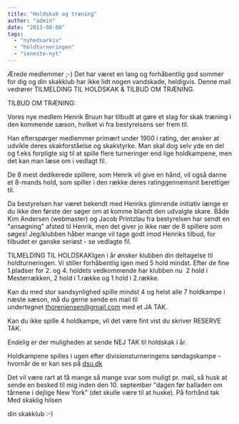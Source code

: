 ```yaml
---
title: "Holdskak og træning"
author: "admin"
date: "2013-08-08"
tags: 
  - "nyhedsarkiv"
  - "holdturneringen"
  - "seneste-nyt"
---
```


Ærede medlemmer ;-) Det har været en lang og forhåbentlig god sommer for dig og din skakklub har ikke lidt nogen vandskade, heldigvis. Denne mail vedrører TILMELDING TIL HOLDSKAK & TILBUD OM TRÆNING.

TILBUD OM TRÆNING:

Vores nye medlem Henrik Bruun har tilbudt at gøre et slag for skak træning i den kommende sæson, hvilket vi fra bestyrelsens ser frem til.

Han efterspørger medlemmer primært under 1900 i rating, der ønsker at udvikle deres skakforståelse og skakstyrke. Man skal dog selv yde en del og f.eks forpligte sig til at spille flere turneringer end lige holdkampene, men det kan man læse om i vedlagt fil.

De 8 mest dedikerede spillere, som Henrik vil give en hånd, vil også danne et 8-mands hold, som spiller i den række deres ratinggennemsnit berettiger til.

Da bestyrelsen har været bekendt med Henriks glimrende initiativ længe er du ikke den første der søger om at komme blandt den udvalgte skare. Både Kim Andersen (webmaster) og Jacob Printzlau fra bestyrelsen har sendt en "ansøgning" afsted til Henrik, men det giver jo ikke nær de 8 spillere som søges! Jeg/klubben håber mange vil tage godt imod Henriks tilbud, for tilbudet er ganske seriøst - se vedlagte fil.

TILMELDING TIL HOLDSKAKIgen i år ønsker klubben din deltagelse til holdturneringen. Vi stiller forhåbentlig igen med 5 hold mindst. Efter de fine 1.pladser for 2. og 4. holdets vedkommende har klubben nu  2 hold i Mesterrækken, 2 hold i 1.række og 1 hold i 2.række.

Kan du med stor sandsynlighed spille mindst 4 og helst alle 7 holdkampe i næste sæson, må du gerne sende en mail til undertegnet [thorenjensen@gmail.com](mailto:thorenjensen@gmail.com) med et JA TAK.

Kan du ikke spille 4 holdkampe, vil det være fint vist du skriver RESERVE TAK.

Endelig er der muligheden at sende NEJ TAK til holdskak i år.

Holdkampene spilles i ugen efter divisionsturneringens søndagskampe - hvornår de er kan ses på [dsu.dk](http://dsu.dk/)

Det vil være rart at få mange så mange svar som muligt pr. mail, så husk at sende en besked til mig inden den 10. september "dagen før balladen om tårnene i dejlige New York" (det skulle være til at huske). På forhånd tak Med skaklig hilsen

din skakklub :-)
